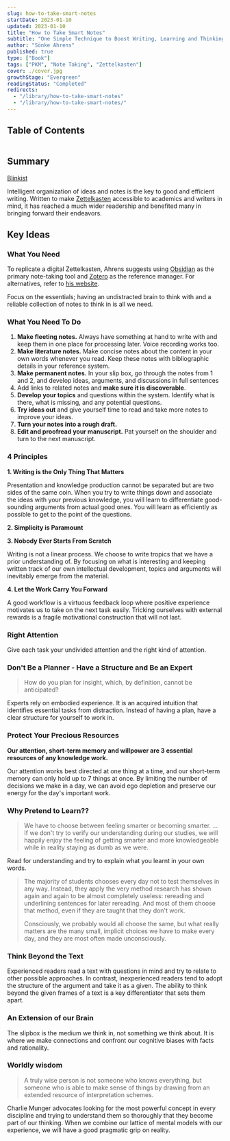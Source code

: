 ---
slug: how-to-take-smart-notes
startDate: 2023-01-10
updated: 2023-01-10
title: "How to Take Smart Notes"
subtitle: "One Simple Technique to Boost Writing, Learning and Thinking - for Students, Academics and Nonfiction Book Writers"
author: "Sönke Ahrens"
published: true
type: ["Book"]
tags: ["PKM", "Note Taking", "Zettelkasten"]
cover: ./cover.jpg
growthStage: "Evergreen"
readingStatus: "Completed"
redirects:
  - "/library/how-to-take-smart-notes"
  - "/library/how-to-take-smart-notes/"
---

## Table of Contents

```toc

```

## Summary

[Blinkist](https://www.blinkist.com/en/app/books/how-to-take-smart-notes-en)

Intelligent organization of ideas and notes is the key to good and efficient writing. Written to make [Zettelkasten](https://en.wikipedia.org/wiki/Zettelkasten) accessible to academics and writers in mind, it has reached a much wider readership and benefited many in bringing forward their endeavors.

## Key Ideas

### What You Need

To replicate a digital Zettelkasten, Ahrens suggests using [Obsidian](https://obsidian.md/) as the primary note-taking tool and [Zotero](https://www.zotero.org/) as the reference manager. For alternatives, refer to [his website](https://www.soenkeahrens.de/en/takesmartnotes).

Focus on the essentials; having an undistracted brain to think with and a reliable collection of notes to think in is all we need.

### What You Need To Do

1. **Make fleeting notes.** Always have something at hand to write with and keep them in one place for processing later. Voice recording works too.
2. **Make literature notes.** Make concise notes about the content in your own words whenever you read. Keep these notes with bibliographic details in your reference system.
3. **Make permanent notes.** In your slip box, go through the notes from 1 and 2, and develop ideas, arguments, and discussions in full sentences
4. Add links to related notes and **make sure it is discoverable**.
5. **Develop your topics** and questions within the system. Identify what is there, what is missing, and any potential questions.
6. **Try ideas out** and give yourself time to read and take more notes to improve your ideas.
7. **Turn your notes into a rough draft.**
8. **Edit and proofread your manuscript.** Pat yourself on the shoulder and turn to the next manuscript.

### 4 Principles

**1. Writing is the Only Thing That Matters**

Presentation and knowledge production cannot be separated but are two sides of the same coin. When you try to write things down and associate the ideas with your previous knowledge, you will learn to differentiate good-sounding arguments from actual good ones. You will learn as efficiently as possible to get to the point of the questions.

**2. Simplicity is Paramount**

**3. Nobody Ever Starts From Scratch**

Writing is not a linear process. We choose to write tropics that we have a prior understanding of. By focusing on what is interesting and keeping written track of our own intellectual development, topics and arguments will inevitably emerge from the material.

**4. Let the Work Carry You Forward**

A good workflow is a virtuous feedback loop where positive experience motivates us to take on the next task easily. Tricking ourselves with external rewards is a fragile motivational construction that will not last.

### Right Attention

Give each task your undivided attention and the right kind of attention.

### Don't Be a Planner - Have a Structure and Be an Expert

> How do you plan for insight, which, by definition, cannot be anticipated?

Experts rely on embodied experience. It is an acquired intuition that identifies essential tasks from distraction. Instead of having a plan, have a clear structure for yourself to work in.

### Protect Your Precious Resources

**Our attention, short-term memory and willpower are 3 essential resources of any knowledge work.**

Our attention works best directed at one thing at a time, and our short-term memory can only hold up to 7 things at once. By limiting the number of decisions we make in a day, we can avoid ego depletion and preserve our energy for the day's important work.

### Why Pretend to Learn??

> We have to choose between feeling smarter or becoming smarter. ... If we don't try to verify our
> understanding during our studies, we will happily enjoy the feeling of getting
> smarter and more knowledgeable while in reality staying as dumb as we were.

Read for understanding and try to explain what you learnt in your own words.

> The majority of students chooses every day not to test themselves in any way. Instead, they apply the very method research has shown again and again to be almost completely useless: rereading and underlining sentences for later rereading. And most of them choose that method, even if they are taught that they don't work.
>
> Consciously, we probably would all choose the same, but what really matters are the many small, implicit choices we have to make every day, and they are most often made unconsciously.

### Think Beyond the Text

Experienced readers read a text with questions in mind and try to relate to other possible approaches. In contrast, inexperienced readers tend to adopt the structure of the argument and take it as a given. The ability to think beyond the given frames of a text is a key differentiator that sets them apart.

### An Extension of our Brain

The slipbox is the medium we think in, not something we think about. It is where we make connections and confront our cognitive biases with facts and rationality.

### Worldly wisdom

> A truly wise person is not someone who knows everything, but someone who is able to make sense of things by drawing from an extended resource of interpretation schemes.

Charlie Munger advocates looking for the most powerful concept in every discipline and trying to understand them so thoroughly that they become part of our thinking. When we combine our lattice of mental models with our experience, we will have a good pragmatic grip on reality.
